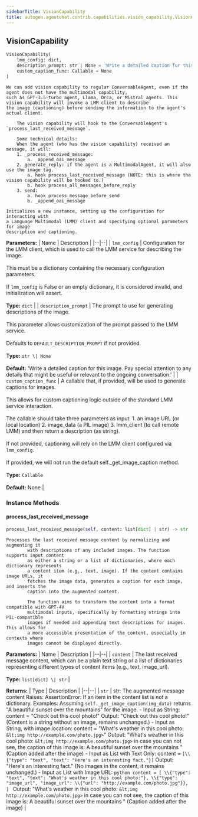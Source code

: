 ```yaml
---
sidebarTitle: VisionCapability
title: autogen.agentchat.contrib.capabilities.vision_capability.VisionCapability
---
```

<h2 id="autogen.agentchat.contrib.capabilities.vision_capability.VisionCapability" class="doc doc-heading">
    <code class="doc-symbol doc-symbol-heading doc-symbol-class"></code>
    <span class="doc doc-object-name doc-class-name">VisionCapability</span>
    <a href="#autogen.agentchat.contrib.capabilities.vision_capability.VisionCapability" class="headerlink" title="Permanent link"></a>
</h2>

```python
VisionCapability(
    lmm_config: dict,
    description_prompt: str | None = 'Write a detailed caption for this image. Pay special attention to any details that might be useful or relevant to the ongoing conversation.',
    custom_caption_func: Callable = None
)
```

    We can add vision capability to regular ConversableAgent, even if the agent does not have the multimodal capability,
    such as GPT-3.5-turbo agent, Llama, Orca, or Mistral agents. This vision capability will invoke a LMM client to describe
    the image (captioning) before sending the information to the agent's actual client.
    
        The vision capability will hook to the ConversableAgent's `process_last_received_message`.
    
        Some technical details:
        When the agent (who has the vision capability) received an message, it will:
        1. _process_received_message:
            a. _append_oai_message
        2. generate_reply: if the agent is a MultimodalAgent, it will also use the image tag.
            a. hook process_last_received_message (NOTE: this is where the vision capability will be hooked to.)
            b. hook process_all_messages_before_reply
        3. send:
            a. hook process_message_before_send
            b. _append_oai_message
    
    Initializes a new instance, setting up the configuration for interacting with
    a Language Multimodal (LMM) client and specifying optional parameters for image
    description and captioning.

<b>Parameters:</b>
| Name | Description |
|--|--|
| `lmm_config` | Configuration for the LMM client, which is used to call the LMM service for describing the image.<br/><br/>This must be a dictionary containing the necessary configuration parameters.<br/><br/>If `lmm_config` is False or an empty dictionary, it is considered invalid, and initialization will assert.<br/><br/>**Type:** `dict` |
| `description_prompt` | The prompt to use for generating descriptions of the image.<br/><br/>This parameter allows customization of the prompt passed to the LMM service.<br/><br/>Defaults to `DEFAULT_DESCRIPTION_PROMPT` if not provided.<br/><br/>**Type:** `str \| None`<br/><br/>**Default:** 'Write a detailed caption for this image. Pay special attention to any details that might be useful or relevant to the ongoing conversation.' |
| `custom_caption_func` | A callable that, if provided, will be used to generate captions for images.<br/><br/>This allows for custom captioning logic outside of the standard LMM service interaction.<br/><br/>The callable should take three parameters as input: 1. an image URL (or local location) 2. image_data (a PIL image) 3. lmm_client (to call remote LMM) and then return a description (as string).<br/><br/>If not provided, captioning will rely on the LMM client configured via `lmm_config`.<br/><br/>If provided, we will not run the default self._get_image_caption method.<br/><br/>**Type:** `Callable`<br/><br/>**Default:** None |

### Instance Methods

<code class="doc-symbol doc-symbol-heading doc-symbol-method"></code>
#### process_last_received_message
<a href="#autogen.agentchat.contrib.capabilities.vision_capability.VisionCapability.process_last_received_message" class="headerlink" title="Permanent link"></a>

```python
process_last_received_message(self, content: list[dict] | str) -> str
```

    Processes the last received message content by normalizing and augmenting it
            with descriptions of any included images. The function supports input content
            as either a string or a list of dictionaries, where each dictionary represents
            a content item (e.g., text, image). If the content contains image URLs, it
            fetches the image data, generates a caption for each image, and inserts the
            caption into the augmented content.
    
            The function aims to transform the content into a format compatible with GPT-4V
            multimodal inputs, specifically by formatting strings into PIL-compatible
            images if needed and appending text descriptions for images. This allows for
            a more accessible presentation of the content, especially in contexts where
            images cannot be displayed directly.

<b>Parameters:</b>
| Name | Description |
|--|--|
| `content` | The last received message content, which can be a plain text string or a list of dictionaries representing different types of content items (e.g., text, image_url).<br/><br/>**Type:** `list[dict] \| str` |

<b>Returns:</b>
| Type | Description |
|--|--|
| `str` | str: The augmented message content Raises: AssertionError: If an item in the content list is not a dictionary. Examples: Assuming `self._get_image_caption(img_data)` returns "A beautiful sunset over the mountains" for the image. - Input as String: content = "Check out this cool photo!" Output: "Check out this cool photo!" (Content is a string without an image, remains unchanged.) - Input as String, with image location: content = "What's weather in this cool photo: `&lt;img http://example.com/photo.jpg>`" Output: "What's weather in this cool photo: `&lt;img http://example.com/photo.jpg>` in case you can not see, the caption of this image is: A beautiful sunset over the mountains " (Caption added after the image) - Input as List with Text Only: content = `[\\{"type": "text", "text": "Here's an interesting fact."}]` Output: "Here's an interesting fact." (No images in the content, it remains unchanged.) - Input as List with Image URL: ```python content = [ \\{"type": "text", "text": "What's weather in this cool photo:"}, \\{"type": "image_url", "image_url": \\{"url": "http://example.com/photo.jpg"}}, ] ``` Output: "What's weather in this cool photo: `&lt;img http://example.com/photo.jpg>` in case you can not see, the caption of this image is: A beautiful sunset over the mountains " (Caption added after the image) |

<br />